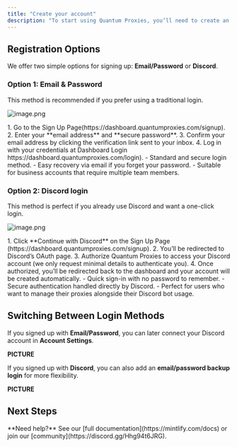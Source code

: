 ```yaml
---
title: "Create your account"
description: "To start using Quantum Proxies, you’ll need to create an account in https://dash.quantumproxies.net.   "
---
```


## Registration Options

We offer two simple options for signing up: **Email/Password** or **Discord**.

### Option 1: Email & Password

This method is recommended if you prefer using a traditional login.

![image.png](/images/image.png)

<Accordion title="Steps" icon="circle-1" iconType="regular">
  1. Go to the Sign Up Page(https://dashboard.quantumproxies.com/signup).
  2. Enter your **email address** and **secure password**.
  3. Confirm your email address by clicking the verification link sent to your inbox.
  4. Log in with your credentials at Dashboard Login https://dashboard.quantumproxies.com/login).
</Accordion>

<Accordion title="Benefits" icon="sparkles">
  - Standard and secure login method.
  - Easy recovery via email if you forget your password.
  - Suitable for business accounts that require multiple team members.
</Accordion>

### Option 2: Discord login

This method is perfect if you already use Discord and want a one-click login.

![image.png](/images/image.png)

<Accordion title="Steps" icon="circle-1">
  1. Click **Continue with Discord** on the Sign Up Page (https://dashboard.quantumproxies.com/signup).
  2. You’ll be redirected to Discord’s OAuth page.
  3. Authorize Quantum Proxies to access your Discord account (we only request minimal details to authenticate you).
  4. Once authorized, you’ll be redirected back to the dashboard and your account will be created automatically.
</Accordion>

<Accordion title="Benefits" icon="sparkles">
  - Quick sign-in with no password to remember.
  - Secure authentication handled directly by Discord.
  - Perfect for users who want to manage their proxies alongside their Discord bot usage.
</Accordion>

## Switching Between Login Methods

If you signed up with **Email/Password**, you can later connect your Discord account in **Account Settings**.

**PICTURE**

If you signed up with **Discord**, you can also add an **email/password backup login** for more flexibility.

**PICTURE**

## Next Steps

<Card title="Buy & Generate Proxies" icon="bag-shopping" color="#ffffff">
  
</Card>

<Note>
  **Need help?** See our [full documentation](https://mintlify.com/docs) or join our [community](https://discord.gg/Hhg94t6JRG).
</Note>